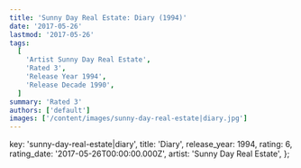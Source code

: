 ```yaml
---
title: 'Sunny Day Real Estate: Diary (1994)'
date: '2017-05-26'
lastmod: '2017-05-26'
tags:
  [
    'Artist Sunny Day Real Estate',
    'Rated 3',
    'Release Year 1994',
    'Release Decade 1990',
  ]
summary: 'Rated 3'
authors: ['default']
images: ['/content/images/sunny-day-real-estate|diary.jpg']
---
```


  key: 'sunny-day-real-estate|diary',
  title: 'Diary',
  release_year: 1994,
  rating: 6,
  rating_date: '2017-05-26T00:00:00.000Z',
  artist: 'Sunny Day Real Estate',
};

<MusicRating data={data} />

